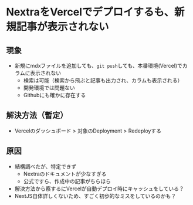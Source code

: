# NextraをVercelでデプロイするも、新規記事が表示されない

## 現象
- 新規にmdxファイルを追加しても、`git push`しても、本番環境(Vercel)でカラムに表示されない
  - 検索は可能（検索から飛ぶと記事も出力され、カラムも表示される）
  - 開発環境では問題ない
  - Githubにも確かに存在する

## 解決方法（暫定）
- Vercelのダッシュボード > 対象のDeployment > Redeployする

## 原因
- 結構調べたが、特定できず
  - Nextraのドキュメントが少なすぎる
  - 公式ですら、作成中の記事がちらほら
- 解決方法から察するにVercelが自動デプロイ時にキャッシュをしている？
- NextJS自体詳しくないため、すごく初歩的なミスをしているのかも？